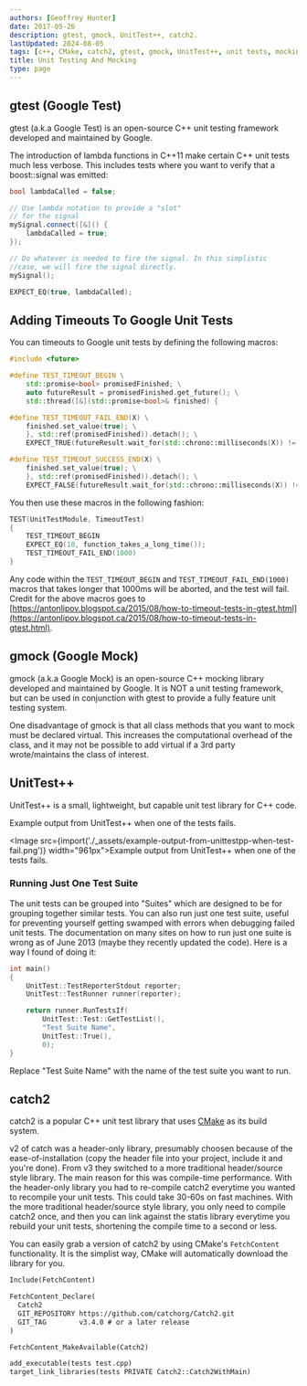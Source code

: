 ```yaml
---
authors: [Geoffrey Hunter]
date: 2017-05-26
description: gtest, gmock, UnitTest++, catch2.
lastUpdated: 2024-08-05
tags: [c++, CMake, catch2, gtest, gmock, UnitTest++, unit tests, mocking, CICD]
title: Unit Testing And Mocking
type: page
---
```


## gtest (Google Test)

gtest (a.k.a Google Test) is an open-source C++ unit testing framework developed and maintained by Google.

The introduction of lambda functions in C++11 make certain C++ unit tests much less verbose. This includes tests where you want to verify that a boost::signal was emitted:

```c++
bool lambdaCalled = false;

// Use lambda notation to provide a "slot"
// for the signal
mySignal.connect([&]() {
    lambdaCalled = true;
});

// Do whatever is needed to fire the signal. In this simplistic
//case, we will fire the signal directly.
mySignal();

EXPECT_EQ(true, lambdaCalled);
```

## Adding Timeouts To Google Unit Tests

You can timeouts to Google unit tests by defining the following macros:

```c++
#include <future>

#define TEST_TIMEOUT_BEGIN \
    std::promise<bool> promisedFinished; \
    auto futureResult = promisedFinished.get_future(); \
    std::thread([&](std::promise<bool>& finished) {

#define TEST_TIMEOUT_FAIL_END(X) \
    finished.set_value(true); \
    }, std::ref(promisedFinished)).detach(); \
    EXPECT_TRUE(futureResult.wait_for(std::chrono::milliseconds(X)) != std::future_status::timeout);

#define TEST_TIMEOUT_SUCCESS_END(X) \
    finished.set_value(true); \
    }, std::ref(promisedFinished)).detach(); \
    EXPECT_FALSE(futureResult.wait_for(std::chrono::milliseconds(X)) != std::future_status::timeout);
```

You then use these macros in the following fashion:

```c++
TEST(UnitTestModule, TimeoutTest)
{
    TEST_TIMEOUT_BEGIN
    EXPECT_EQ(10, function_takes_a_long_time());
    TEST_TIMEOUT_FAIL_END(1000)
}
```

Any code within the `TEST_TIMEOUT_BEGIN` and `TEST_TIMEOUT_FAIL_END(1000)` macros that takes longer that 1000ms will be aborted, and the test will fail. Credit for the above macros goes to [https://antonlipov.blogspot.ca/2015/08/how-to-timeout-tests-in-gtest.html](https://antonlipov.blogspot.ca/2015/08/how-to-timeout-tests-in-gtest.html).

## gmock (Google Mock)

gmock (a.k.a Google Mock) is an open-source C++ mocking library developed and maintained by Google. It is NOT a unit testing framework, but can be used  in conjunction with gtest to provide a fully feature unit testing system.

One disadvantage of gmock is that all class methods that you want to mock must be declared virtual. This increases the computational overhead of the class, and it may not be possible to add virtual if a 3rd party wrote/maintains the class of interest.

## UnitTest++

UnitTest++ is a small, lightweight, but capable unit test library for C++ code.

Example output from UnitTest++ when one of the tests fails.

<Image src={import('./_assets/example-output-from-unittestpp-when-test-fail.png')} width="961px">Example output from UnitTest++ when one of the tests fails.</Image>

### Running Just One Test Suite

The unit tests can be grouped into "Suites" which are designed to be for grouping together similar tests. You can also run just one test suite, useful for preventing yourself getting swamped with errors when debugging failed unit tests. The documentation on many sites on how to run just one suite is wrong as of June 2013 (maybe they recently updated the code). Here is a way I found of doing it:

```c++
int main()
{
    UnitTest::TestReporterStdout reporter;
    UnitTest::TestRunner runner(reporter);

    return runner.RunTestsIf(
        UnitTest::Test::GetTestList(),
        "Test Suite Name",
        UnitTest::True(),
        0);
}
```

Replace "Test Suite Name" with the name of the test suite you want to run.

## catch2

catch2 is a popular C++ unit test library that uses [CMake](/programming/build-systems-and-package-managers/cmake/) as its build system.

v2 of catch was a header-only library, presumably choosen because of the ease-of-installation (copy the header file into your project, include it and you're done). From v3 they switched to a more traditional header/source style library. The main reason for this was compile-time performance. With the header-only library you had to re-compile catch2 everytime you wanted to recompile your unit tests. This could take 30-60s on fast machines. With the more traditional header/source style library, you only need to compile catch2 once, and then you can link against the statis library everytime you rebuild your unit tests, shortening the compile time to a second or less.

You can easily grab a version of catch2 by using CMake's `FetchContent` functionality. It is the simplist way, CMake will automatically download the library for you.

```txt title="CMakeLists.txt"
Include(FetchContent)

FetchContent_Declare(
  Catch2
  GIT_REPOSITORY https://github.com/catchorg/Catch2.git
  GIT_TAG        v3.4.0 # or a later release
)

FetchContent_MakeAvailable(Catch2)

add_executable(tests test.cpp)
target_link_libraries(tests PRIVATE Catch2::Catch2WithMain)
```
